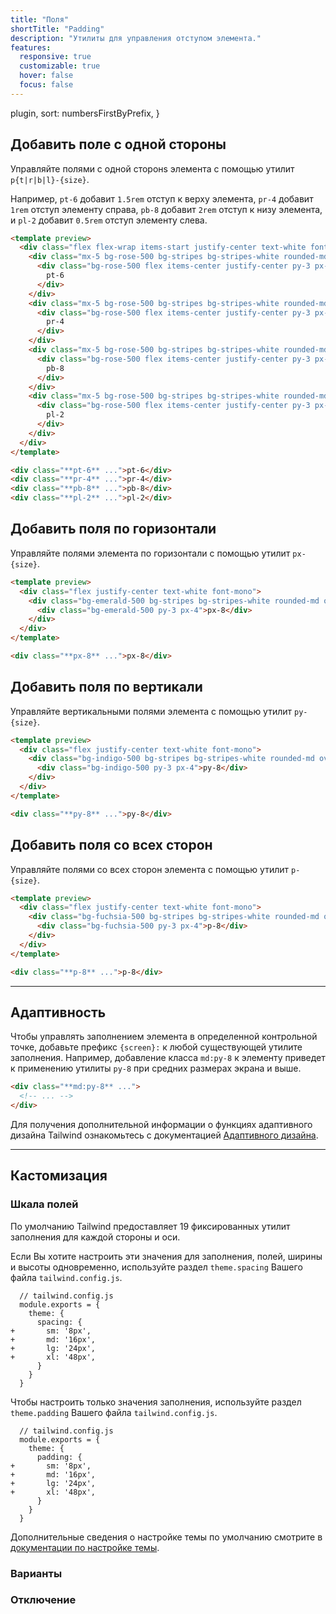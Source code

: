 ```yaml
---
title: "Поля"
shortTitle: "Padding"
description: "Утилиты для управления отступом элемента."
features:
  responsive: true
  customizable: true
  hover: false
  focus: false
---
```



  plugin,
  sort: numbersFirstByPrefix,
}

## Добавить поле с одной стороны

Управляйте полями c одной сторонs элемента с помощью утилит `p{t|r|b|l}-{size}`.

Например, `pt-6` добавит `1.5rem` отступ к верху элемента, `pr-4` добавит `1rem` отступ элементу справа, `pb-8` добавит `2rem` отступ к низу элемента, и `pl-2` добавит `0.5rem` отступ элементу слева.

```html rose
<template preview>
  <div class="flex flex-wrap items-start justify-center text-white font-mono -mx-5">
    <div class="mx-5 bg-rose-500 bg-stripes bg-stripes-white rounded-md overflow-hidden pt-6">
      <div class="bg-rose-500 flex items-center justify-center py-3 px-4">
        pt-6
      </div>
    </div>
    <div class="mx-5 bg-rose-500 bg-stripes bg-stripes-white rounded-md overflow-hidden pr-4 mt-6">
      <div class="bg-rose-500 flex items-center justify-center py-3 px-4">
        pr-4
      </div>
    </div>
    <div class="mx-5 bg-rose-500 bg-stripes bg-stripes-white rounded-md overflow-hidden pb-8 mt-6">
      <div class="bg-rose-500 flex items-center justify-center py-3 px-4">
        pb-8
      </div>
    </div>
    <div class="mx-5 bg-rose-500 bg-stripes bg-stripes-white rounded-md overflow-hidden pl-2 mt-6">
      <div class="bg-rose-500 flex items-center justify-center py-3 px-4">
        pl-2
      </div>
    </div>
  </div>
</template>

<div class="**pt-6** ...">pt-6</div>
<div class="**pr-4** ...">pr-4</div>
<div class="**pb-8** ...">pb-8</div>
<div class="**pl-2** ...">pl-2</div>
```

## Добавить поля по горизонтали

Управляйте полями элемента по горизонтали с помощью утилит `px-{size}`.

```html emerald
<template preview>
  <div class="flex justify-center text-white font-mono">
    <div class="bg-emerald-500 bg-stripes bg-stripes-white rounded-md overflow-hidden px-8">
      <div class="bg-emerald-500 py-3 px-4">px-8</div>
    </div>
  </div>
</template>

<div class="**px-8** ...">px-8</div>
```

## Добавить поля по вертикали

Управляйте вертикальными полями элемента с помощью утилит `py-{size}`.

```html indigo
<template preview>
  <div class="flex justify-center text-white font-mono">
    <div class="bg-indigo-500 bg-stripes bg-stripes-white rounded-md overflow-hidden py-8">
      <div class="bg-indigo-500 py-3 px-4">py-8</div>
    </div>
  </div>
</template>

<div class="**py-8** ...">py-8</div>
```

## Добавить поля со всех сторон

Управляйте полями со всех сторон элемента с помощью утилит `p-{size}`.

```html fuchsia
<template preview>
  <div class="flex justify-center text-white font-mono">
    <div class="bg-fuchsia-500 bg-stripes bg-stripes-white rounded-md overflow-hidden p-8">
      <div class="bg-fuchsia-500 py-3 px-4">p-8</div>
    </div>
  </div>
</template>

<div class="**p-8** ...">p-8</div>
```

---

## Адаптивность

Чтобы управлять заполнением элемента в определенной контрольной точке, добавьте префикс `{screen}:` к любой существующей утилите заполнения. Например, добавление класса `md:py-8` к элементу приведет к применению утилиты `py-8` при средних размерах экрана и выше.

```html
<div class="**md:py-8** ...">
  <!-- ... -->
</div>
```

Для получения дополнительной информации о функциях адаптивного дизайна Tailwind ознакомьтесь с документацией [Адаптивного дизайна](/docs/responsive-design).

---

## Кастомизация

### Шкала полей

По умолчанию Tailwind предоставляет 19 фиксированных утилит заполнения для каждой стороны и оси.

Если Вы хотите настроить эти значения для заполнения, полей, ширины и высоты одновременно, используйте раздел `theme.spacing` Вашего файла `tailwind.config.js`.

```diff-js
  // tailwind.config.js
  module.exports = {
    theme: {
      spacing: {
+       sm: '8px',
+       md: '16px',
+       lg: '24px',
+       xl: '48px',
      }
    }
  }
```

Чтобы настроить только значения заполнения, используйте раздел `theme.padding` Вашего файла `tailwind.config.js`.

```diff-js
  // tailwind.config.js
  module.exports = {
    theme: {
      padding: {
+       sm: '8px',
+       md: '16px',
+       lg: '24px',
+       xl: '48px',
      }
    }
  }
```

Дополнительные сведения о настройке темы по умолчанию смотрите в [документации по настройке темы](/docs/theme#customizing-the-default-theme).

### Варианты

<Variants plugin="padding" />

### Отключение

<Disabling plugin="padding" />
